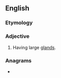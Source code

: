 ==English==

===Etymology===
{{rfe|lang=en}}

===Adjective===
{{en-adj|-}}

# Having large [[gland]]s.

===Anagrams===
* {{anagrams|en|narcomedusa}}